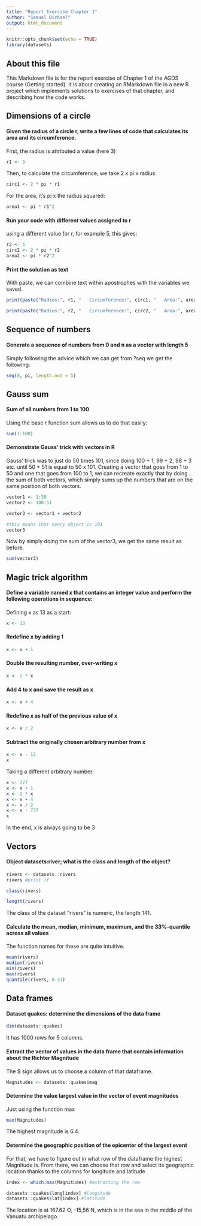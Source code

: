 ```yaml
---
title: "Report Exercise Chapter 1"
author: "Samuel Bichsel"
output: html_document
---
```


```r
knitr::opts_chunk$set(echo = TRUE)
library(datasets)
```

## About this file

This Markdown file is for the report exercise of Chapter 1 of the AGDS course (Getting started). It is about creating an RMarkdown file in a new R project which implements solutions to exercises of that chapter, and describing how the code works. 

## Dimensions of a circle

#### Given the radius of a circle r, write a few lines of code that calculates its area and its circumference. 

First, the radius is attributed a value (here 3)
```r
r1 <- 3
```

Then, to calculate the circumference, we take 2 x pi x radius: 
```r
circ1 <- 2 * pi * r1 
```

For the area, it's pi x the radius squared:
```r
area1 <- pi * r1^2
```

#### Run your code with different values assigned to r

using a different value for r, for example 5, this gives: 
```r
r2 <- 5
circ2 <- 2 * pi * r2
area2 <- pi * r2^2
```

#### Print the solution as text

With paste, we can combine text within apostrophes with the variables we saved. 
```r
print(paste("Radius:", r1, "   Circumference:", circ1, "   Area:", area1))

print(paste("Radius:", r2, "   Circumference:", circ2, "   Area:", area2))
```

## Sequence of numbers

#### Generate a sequence of numbers from 0 and  π  as a vector with length 5

Simply following the advice which we can get from ?seq we get the following: 
```r
seq(0, pi, length.out = 5)
```


## Gauss sum

#### Sum of all numbers from 1 to 100

Using the base r function sum allows us to do that easily: 
```r
sum(1:100)
```

#### Demonstrate Gauss’ trick with vectors in R

Gauss' trick was to just do 50 times 101, since doing 100 + 1, 99 + 2, 98 + 3 etc. until 50 + 51 is equal to 50 x 101. Creating a vector that goes from 1 to 50 and one that goes from 100 to 1, we can recreate exactly that by doing the sum of both vectors, which simply sums up the numbers that are on the same position of both vectors.
```r
vector1 <- 1:50
vector2 <- 100:51

vector3 <- vector1 + vector2

#this means that every object is 101
vector3
```

Now by simply doing the sum of the vector3, we get the same result as before. 
```r
sum(vector3)
```

## Magic trick algorithm 

#### Define a variable named x that contains an integer value and perform the following operations in sequence:

Defining x as 13 as a start:
```r
x <- 13
```

#### Redefine x by adding 1

```r
x <- x + 1
```

#### Double the resulting number, over-writing x

```r
x <- 2 * x
```

#### Add 4 to x and save the result as x

```r
x <- x + 4
```

#### Redefine x as half of the previous value of x

```r
x <- x / 2
```

#### Subtract the originally chosen arbitrary number from x

```r
x <- x - 13
x
```

Taking a different arbitrary number: 

```r
x <- 777
x <- x + 1
x <- 2 * x
x <- x + 4
x <- x / 2
x <- x - 777
x
```

In the end, x is always going to be 3


## Vectors

#### Object datasets:river; what is the class and length of the object?
```r
rivers <- datasets::rivers
rivers #print it

class(rivers)

length(rivers)
```
The class of the dataset "rivers" is numeric, the length 141.

#### Calculate the mean, median, minimum, maximum, and the 33%-quantile across all values

The function names for these are quite intuitive.
```r
mean(rivers)
median(rivers)
min(rivers)
max(rivers)
quantile(rivers, 0.33)
```

## Data frames 

#### Dataset quakes: determine the dimensions of the data frame


```r
dim(datasets::quakes)

```
It has 1000 rows for 5 columns. 

#### Extract the vector of values in the data frame that contain information about the Richter Magnitude

The $ sign allows us to choose a column of that dataframe. 
```r
Magnitudes <- datasets::quakes$mag

```

#### Determine the value largest value in the vector of event magnitudes

Just using the function max
```r
max(Magnitudes)
```
The highest magnitude is 6.4.

#### Determine the geographic position of the epicenter of the largest event

For that, we have to figure out in what row of the dataframe the highest Magnitude is. From there, we can choose that row and select its geographic location thanks to the columns for longitude and latitude

```r
index <- which.max(Magnitudes) #extracting the row

datasets::quakes$long[index] #longitude
datasets::quakes$lat[index] #latitude
```
The location is at 167.62 O, -15,56 N, which is in the sea in the middle of the Vanuatu archipelago. 


